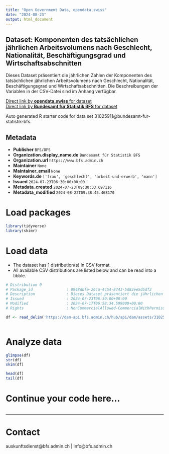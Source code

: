 ```yaml
---
title: "Open Government Data, opendata.swiss"
date: "2024-08-23"
output: html_document
---
```


## Dataset: Komponenten des tatsächlichen jährlichen Arbeitsvolumens nach Geschlecht, Nationalität, Beschäftigungsgrad und Wirtschaftsabschnitten

Dieses Dataset präsentiert die jährlichen Zahlen der Komponenten des tatsächlichen jährlichen Arbeitsvolumens nach Geschlecht, Nationalität, Beschäftigungsgrad und Wirtschaftsabschnitten. Die Beschreibungen der Variablen in der CSV-Datei sind im Anhang verfügbar.

[Direct link by **opendata.swiss** for dataset](https://opendata.swiss/de/dataset/komponenten-des-tatsachlichen-jahrlichen-arbeitsvolumens-nach-geschlecht-nationalitat-beschafti5)<br>
[Direct link by **Bundesamt für Statistik BFS** for dataset](https://www.bfs.admin.ch/asset/de/ts-x-03.02.03.01.01.01)

Auto generated R starter code for data set 31025911@bundesamt-fur-statistik-bfs.

## Metadata

- **Publisher** `BFS/OFS`
- **Organization.display_name.de** `Bundesamt für Statistik BFS`
- **Organization.url** `https://www.bfs.admin.ch`
- **Maintainer** `None`
- **Maintainer_email** `None`
- **Keywords.de** `['frau', 'geschlecht', 'arbeit-und-erwerb', 'mann']`
- **Issued** `2024-07-23T06:30:00+00:00`
- **Metadata_created** `2024-07-23T09:30:33.697116`
- **Metadata_modified** `2024-08-22T09:38:45.468170`


# Load packages

```r

library(tidyverse)
library(skimr)

```

# Load data

-   The dataset has 1 distribution(s) in CSV format.
-   All available CSV distributions are listed below and can be read into a tibble.

```r

# Distribution 0
# Package_id               : 0948dbfe-26ca-4c54-8743-5d82ee5d5df2
# Description              : Dieses Dataset präsentiert die jährlichen Zahlen der Komponenten des tatsächlichen jährlichen Arbeitsvolumens nach Geschlecht, Nationalität, Beschäftigungsgrad und Wirtschaftsabschnitten. Die Beschreibungen der Variablen in der CSV-Datei sind im Anhang verfügbar.
# Issued                   : 2024-07-23T06:30:00+00:00
# Modified                 : 2024-07-17T06:58:34.599000+00:00
# Rights                   : NonCommercialAllowed-CommercialWithPermission-ReferenceRequired

df <- read_delim('https://dam-api.bfs.admin.ch/hub/api/dam/assets/31025914/master')



```

# Analyze data

```r

glimpse(df)
str(df)
skim(df)

head(df)
tail(df)

```

# Continue your code here...

```r

```

------------------------------------------------------------------------

# Contact

auskunftsdienst@bfs.admin.ch | info@bfs.admin.ch
